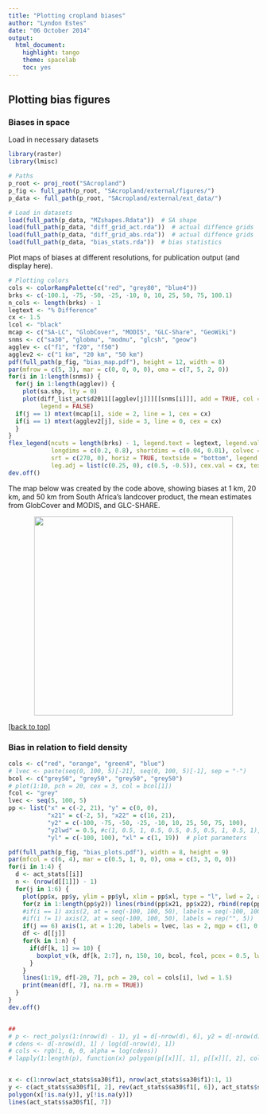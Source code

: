 ```yaml
---
title: "Plotting cropland biases"
author: "Lyndon Estes"
date: "06 October 2014"
output: 
  html_document:
    highlight: tango
    theme: spacelab
    toc: yes 
---
```


## Plotting bias figures
### Biases in space
Load in necessary datasets

```r
library(raster)
library(lmisc)

# Paths
p_root <- proj_root("SAcropland")
p_fig <- full_path(p_root, "SAcropland/external/figures/")
p_data <- full_path(p_root, "SAcropland/external/ext_data/")

# Load in datasets
load(full_path(p_data, "MZshapes.Rdata"))  # SA shape
load(full_path(p_data, "diff_grid_act.rda"))  # actual diffence grids
load(full_path(p_data, "diff_grid_abs.rda"))  # actual diffence grids
load(full_path(p_data, "bias_stats.rda"))  # bias statistics
```

Plot maps of biases at different resolutions, for publication output (and display here). 
```r
# Plotting colors
cols <- colorRampPalette(c("red", "grey80", "blue4"))
brks <- c(-100.1, -75, -50, -25, -10, 0, 10, 25, 50, 75, 100.1)
n_cols <- length(brks) - 1
legtext <- "% Difference"
cx <- 1.5
lcol <- "black"
mcap <- c("SA-LC", "GlobCover", "MODIS", "GLC-Share", "GeoWiki")
snms <- c("sa30", "globmu", "modmu", "glcsh", "geow")
agglev <- c("f1", "f20", "f50")
agglev2 <- c("1 km", "20 km", "50 km")
pdf(full_path(p_fig, "bias_map.pdf"), height = 12, width = 8)
par(mfrow = c(5, 3), mar = c(0, 0, 0, 0), oma = c(7, 5, 2, 0))
for(i in 1:length(snms)) {
  for(j in 1:length(agglev)) {
    plot(sa.shp, lty = 0)
    plot(diff_list_act$d2011[[agglev[j]]][[snms[i]]], add = TRUE, col = cols(n_cols), breaks = brks, 
         legend = FALSE)
  if(j == 1) mtext(mcap[i], side = 2, line = 1, cex = cx)
  if(i == 1) mtext(agglev2[j], side = 3, line = 0, cex = cx)
  }
}
flex_legend(ncuts = length(brks) - 1, legend.text = legtext, legend.vals = round(brks), 
            longdims = c(0.2, 0.8), shortdims = c(0.04, 0.01), colvec = cols(length(brks) - 1), 
            srt = c(270, 0), horiz = TRUE, textside = "bottom", legend.pos = c(4, 5), 
            leg.adj = list(c(0.25, 0), c(0.5, -0.5)), cex.val = cx, textcol = lcol, bordercol = lcol)
dev.off()
```

The map below was created by the code above, showing biases at 1 km, 20 km, and 50 km from South Africa's landcover product, the mean estimates from GlobCover and MODIS, and GLC-SHARE.  

<p align="center"><img src="../figures/bias_map.pdf" width="400px"></p> 

[[back to top]][Plotting bias figures]

### Bias in relation to field density

```r
cols <- c("red", "orange", "green4", "blue")
# lvec <- paste(seq(0, 100, 5)[-21], seq(0, 100, 5)[-1], sep = "-")
bcol <- c("grey50", "grey50", "grey50", "grey50")
# plot(1:10, pch = 20, cex = 3, col = bcol[1])
fcol <- "grey"
lvec <- seq(5, 100, 5)
pp <- list("x" = c(-2, 21), "y" = c(0, 0), 
           "x21" = c(-2, 5), "x22" = c(16, 21),
           "y2" = c(-100, -75, -50, -25, -10, 10, 25, 50, 75, 100), 
           "y2lwd" = 0.5, #c(1, 0.5, 1, 0.5, 0.5, 0.5, 0.5, 1, 0.5, 1), 
           "yl" = c(-100, 100), "xl" = c(1, 19))  # plot parameters

pdf(full_path(p_fig, "bias_plots.pdf"), width = 8, height = 9)
par(mfcol = c(6, 4), mar = c(0.5, 1, 0, 0), oma = c(3, 3, 0, 0))
for(i in 1:4) {
  d <- act_stats[[i]]
  n <- (nrow(d[[1]]) - 1)
  for(j in 1:6) {
    plot(pp$x, pp$y, ylim = pp$yl, xlim = pp$xl, type = "l", lwd = 2, axes = FALSE, xlab = "", ylab = "")
    for(z in 1:length(pp$y2)) lines(rbind(pp$x21, pp$x22), rbind(rep(pp$y2[z], 2)), lwd = pp$y2lwd[z])
    #if(i == 1) axis(2, at = seq(-100, 100, 50), labels = seq(-100, 100, 50), las = 2)
    #if(i != 1) axis(2, at = seq(-100, 100, 50), labels = rep("", 5))
    if(j == 6) axis(1, at = 1:20, labels = lvec, las = 2, mgp = c(1, 0.7, 0), tcl = -0.3)
    df <- d[[j]]
    for(k in 1:n) {
      if(df[k, 1] >= 10) {
        boxplot_v(k, df[k, 2:7], n, 150, 10, bcol, fcol, pcex = 0.5, lwd = c(1, 0.5, 2))
      }
    }
    lines(1:19, df[-20, 7], pch = 20, col = cols[i], lwd = 1.5)
    print(mean(df[, 7], na.rm = TRUE))
  }
}
dev.off()


##
# p <- rect_polys(1:(nrow(d) - 1), y1 = d[-nrow(d), 6], y2 = d[-nrow(d), 2])
# cdens <- d[-nrow(d), 1] / log(d[-nrow(d), 1])
# cols <- rgb(1, 0, 0, alpha = log(cdens))
# lapply(1:length(p), function(x) polygon(p[[x]][, 1], p[[x]][, 2], col = cols[x]))


x <- c(1:nrow(act_stats$sa30$f1), nrow(act_stats$sa30$f1):1, 1) 
y <- c(act_stats$sa30$f1[, 2], rev(act_stats$sa30$f1[, 6]), act_stats$sa30$f1[1, 2])
polygon(x[!is.na(y)], y[!is.na(y)])
lines(act_stats$sa30$f1[, 7])

```






